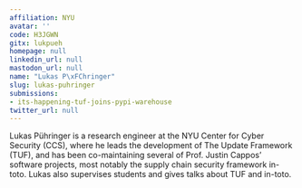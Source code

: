 ```yaml
---
affiliation: NYU
avatar: ''
code: H3JGWN
gitx: lukpueh
homepage: null
linkedin_url: null
mastodon_url: null
name: "Lukas P\xFChringer"
slug: lukas-puhringer
submissions:
- its-happening-tuf-joins-pypi-warehouse
twitter_url: null
---
```


Lukas Pühringer is a research engineer at the NYU Center for Cyber Security (CCS), where he leads the development of The Update Framework (TUF), and has been co-maintaining several of Prof. Justin Cappos’ software projects, most notably the supply chain security framework in-toto. Lukas also supervises students and gives talks about TUF and in-toto.
